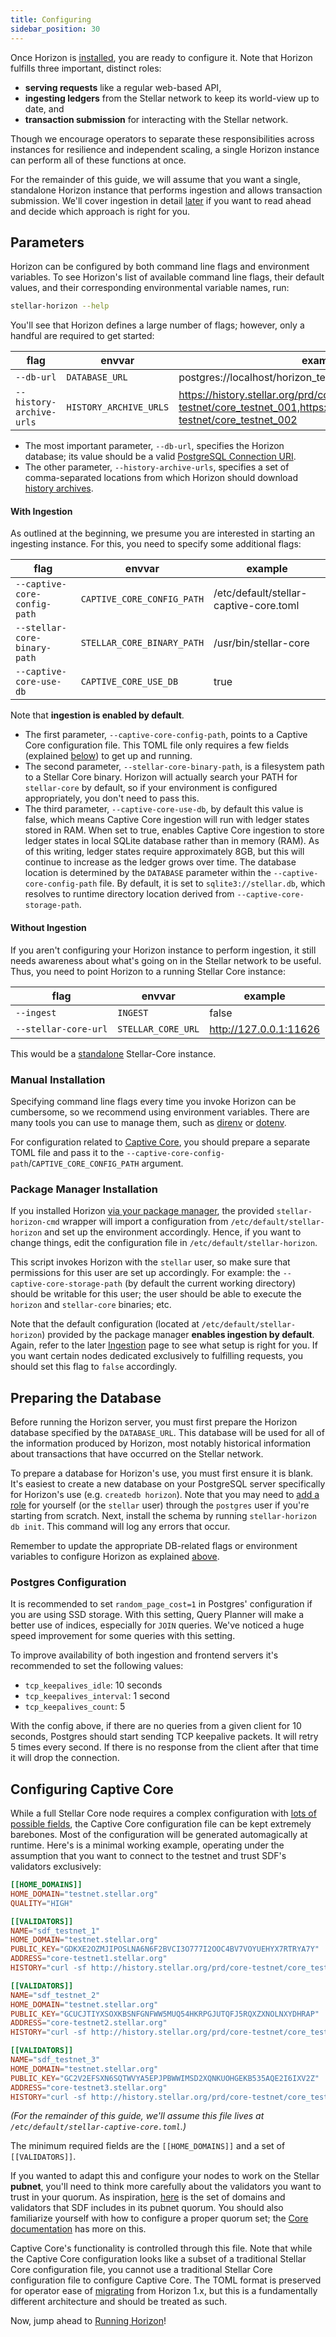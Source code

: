 ```yaml
---
title: Configuring
sidebar_position: 30
---
```



Once Horizon is [installed](./installing.mdx), you are ready to configure it. Note that Horizon fulfills three important, distinct roles:

- **serving requests** like a regular web-based API,
- **ingesting ledgers** from the Stellar network to keep its world-view up to date, and
- **transaction submission** for interacting with the Stellar network.

Though we encourage operators to separate these responsibilities across instances for resilience and independent scaling, a single Horizon instance can perform all of these functions at once.

For the remainder of this guide, we will assume that you want a single, standalone Horizon instance that performs ingestion and allows transaction submission. We'll cover ingestion in detail [later](./ingestion.mdx) if you want to read ahead and decide which approach is right for you.

## Parameters

Horizon can be configured by both command line flags and environment variables. To see Horizon's list of available command line flags, their default values, and their corresponding environmental variable names, run:

<CodeExample>

```bash
stellar-horizon --help
```

</CodeExample>

You'll see that Horizon defines a large number of flags; however, only a handful are required to get started:

| flag | envvar | example |
| --- | --- | --- |
| `--db-url` | `DATABASE_URL` | postgres://localhost/horizon_testnet |
| `--history-archive-urls` | `HISTORY_ARCHIVE_URLS` | https://history.stellar.org/prd/core-testnet/core_testnet_001,https://history.stellar.org/prd/core-testnet/core_testnet_002 |

- The most important parameter, `--db-url`, specifies the Horizon database; its value should be a valid [PostgreSQL Connection URI](http://www.postgresql.org/docs/9.6/static/libpq-connect.html#AEN46025).
- The other parameter, `--history-archive-urls`, specifies a set of comma-separated locations from which Horizon should download [history archives](../run-core-node/publishing-history-archives.mdx).

#### With Ingestion

As outlined at the beginning, we presume you are interested in starting an ingesting instance. For this, you need to specify some additional flags:

| flag | envvar | example |
| --- | --- | --- |
| `--captive-core-config-path` | `CAPTIVE_CORE_CONFIG_PATH` | /etc/default/stellar-captive-core.toml |
| `--stellar-core-binary-path` | `STELLAR_CORE_BINARY_PATH` | /usr/bin/stellar-core |
| `--captive-core-use-db` | `CAPTIVE_CORE_USE_DB` | true |

Note that **ingestion is enabled by default**.

- The first parameter, `--captive-core-config-path`, points to a Captive Core configuration file. This TOML file only requires a few fields (explained [below](#configuring-captive-core)) to get up and running.
- The second parameter, `--stellar-core-binary-path`, is a filesystem path to a Stellar Core binary. Horizon will actually search your PATH for `stellar-core` by default, so if your environment is configured appropriately, you don't need to pass this.
- The third parameter, `--captive-core-use-db`, by default this value is false, which means Captive Core ingestion will run with ledger states stored in RAM. When set to true, enables Captive Core ingestion to store ledger states in local SQLite database rather than in memory (RAM). As of this writing, ledger states require approximately 8GB, but this will continue to increase as the ledger grows over time. The database location is determined by the `DATABASE` parameter within the `--captive-core-config-path` file. By default, it is set to `sqlite3://stellar.db`, which resolves to runtime directory location derived from `--captive-core-storage-path`.

#### Without Ingestion

If you aren't configuring your Horizon instance to perform ingestion, it still needs awareness about what's going on in the Stellar network to be useful. Thus, you need to point Horizon to a running Stellar Core instance:

| flag                 | envvar             | example                |
| -------------------- | ------------------ | ---------------------- |
| `--ingest`           | `INGEST`           | false                  |
| `--stellar-core-url` | `STELLAR_CORE_URL` | http://127.0.0.1:11626 |

This would be a [standalone](../run-core-node/) Stellar-Core instance.

### Manual Installation

Specifying command line flags every time you invoke Horizon can be cumbersome, so we recommend using environment variables. There are many tools you can use to manage them, such as [direnv](http://direnv.net/) or [dotenv](https://github.com/bkeepers/dotenv).

For configuration related to [Captive Core](#configuring-captive-core), you should prepare a separate TOML file and pass it to the `--captive-core-config-path`/`CAPTIVE_CORE_CONFIG_PATH` argument.

### Package Manager Installation

If you installed Horizon [via your package manager](./installing.mdx#package-manager), the provided `stellar-horizon-cmd` wrapper will import a configuration from `/etc/default/stellar-horizon` and set up the environment accordingly. Hence, if you want to change things, edit the configuration file in `/etc/default/stellar-horizon`.

<Alert>

This script invokes Horizon with the `stellar` user, so make sure that permissions for this user are set up accordingly. For example: the `--captive-core-storage-path` (by default the current working directory) should be writable for this user; the user should be able to execute the `horizon` and `stellar-core` binaries; etc.

</Alert>

Note that the default configuration (located at `/etc/default/stellar-horizon`) provided by the package manager **enables ingestion by default**. Again, refer to the later [Ingestion](./ingestion.mdx) page to see what setup is right for you. If you want certain nodes dedicated exclusively to fulfilling requests, you should set this flag to `false` accordingly.

## Preparing the Database

Before running the Horizon server, you must first prepare the Horizon database specified by the `DATABASE_URL`. This database will be used for all of the information produced by Horizon, most notably historical information about transactions that have occurred on the Stellar network.

To prepare a database for Horizon's use, you must first ensure it is blank. It's easiest to create a new database on your PostgreSQL server specifically for Horizon's use (e.g. `createdb horizon`). Note that you may need to [add a role](https://www.postgresql.org/docs/9.6/sql-createrole.html) for yourself (or the `stellar` user) through the `postgres` user if you're starting from scratch. Next, install the schema by running `stellar-horizon db init`. This command will log any errors that occur.

Remember to update the appropriate DB-related flags or environment variables to configure Horizon as explained [above](#parameters).

### Postgres Configuration

It is recommended to set `random_page_cost=1` in Postgres' configuration if you are using SSD storage. With this setting, Query Planner will make a better use of indices, especially for `JOIN` queries. We've noticed a huge speed improvement for some queries with this setting.

To improve availability of both ingestion and frontend servers it's recommended to set the following values:

- `tcp_keepalives_idle`: 10 seconds
- `tcp_keepalives_interval`: 1 second
- `tcp_keepalives_count`: 5

With the config above, if there are no queries from a given client for 10 seconds, Postgres should start sending TCP keepalive packets. It will retry 5 times every second. If there is no response from the client after that time it will drop the connection.

## Configuring Captive Core

While a full Stellar Core node requires a complex configuration with [lots of possible fields](https://github.com/stellar/stellar-core/blob/master/docs/stellar-core_example.cfg), the Captive Core configuration file can be kept extremely barebones. Most of the configuration will be generated automagically at runtime. Here's is a minimal working example, operating under the assumption that you want to connect to the testnet and trust SDF's validators exclusively:

<CodeExample>

```toml
[[HOME_DOMAINS]]
HOME_DOMAIN="testnet.stellar.org"
QUALITY="HIGH"

[[VALIDATORS]]
NAME="sdf_testnet_1"
HOME_DOMAIN="testnet.stellar.org"
PUBLIC_KEY="GDKXE2OZMJIPOSLNA6N6F2BVCI3O777I2OOC4BV7VOYUEHYX7RTRYA7Y"
ADDRESS="core-testnet1.stellar.org"
HISTORY="curl -sf http://history.stellar.org/prd/core-testnet/core_testnet_001/{0} -o {1}"

[[VALIDATORS]]
NAME="sdf_testnet_2"
HOME_DOMAIN="testnet.stellar.org"
PUBLIC_KEY="GCUCJTIYXSOXKBSNFGNFWW5MUQ54HKRPGJUTQFJ5RQXZXNOLNXYDHRAP"
ADDRESS="core-testnet2.stellar.org"
HISTORY="curl -sf http://history.stellar.org/prd/core-testnet/core_testnet_002/{0} -o {1}"

[[VALIDATORS]]
NAME="sdf_testnet_3"
HOME_DOMAIN="testnet.stellar.org"
PUBLIC_KEY="GC2V2EFSXN6SQTWVYA5EPJPBWWIMSD2XQNKUOHGEKB535AQE2I6IXV2Z"
ADDRESS="core-testnet3.stellar.org"
HISTORY="curl -sf http://history.stellar.org/prd/core-testnet/core_testnet_003/{0} -o {1}"
```

</CodeExample>

_(For the remainder of this guide, we'll assume this file lives at `/etc/default/stellar-captive-core.toml`.)_

The minimum required fields are the `[[HOME_DOMAINS]]` and a set of `[[VALIDATORS]]`.

If you wanted to adapt this and configure your nodes to work on the Stellar **pubnet**, you'll need to think more carefully about the validators you want to trust in your quorum. As inspiration, [here](https://github.com/stellar/go/blob/master/services/horizon/docker/stellar-core-pubnet.cfg#L15-L202) is the set of domains and validators that SDF includes in its pubnet quorum. You should also familiarize yourself with how to configure a proper quorum set; the [Core documentation](../run-core-node/configuring.mdx#choosing-your-quorum-set) has more on this.

Captive Core's functionality is controlled through this file. Note that while the Captive Core configuration looks like a subset of a traditional Stellar Core configuration file, you cannot use a traditional Stellar Core configuration file to configure Captive Core. The TOML format is preserved for operator ease of [migrating](./migrating.mdx) from Horizon 1.x, but this is a fundamentally different architecture and should be treated as such.

Now, jump ahead to [Running Horizon](./running.mdx)!
